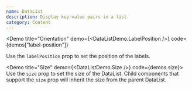 ```yaml
---
name: DataList
description: Display key-value pairs in a list.
category: Content
---
```


<Demo
  title="Orientation"
  demo={<DataListDemo.LabelPosition />}
  code={demos["label-position"]}
>
  Use the `labelPosition` prop to set the position of the labels.
</Demo>

<Demo title="Size" demo={<DataListDemo.Size />} code={demos.size}>
  Use the `size` prop to set the size of the DataList. Child components that
  support the `size` prop will inherit the size from the parent DataList.
</Demo>
